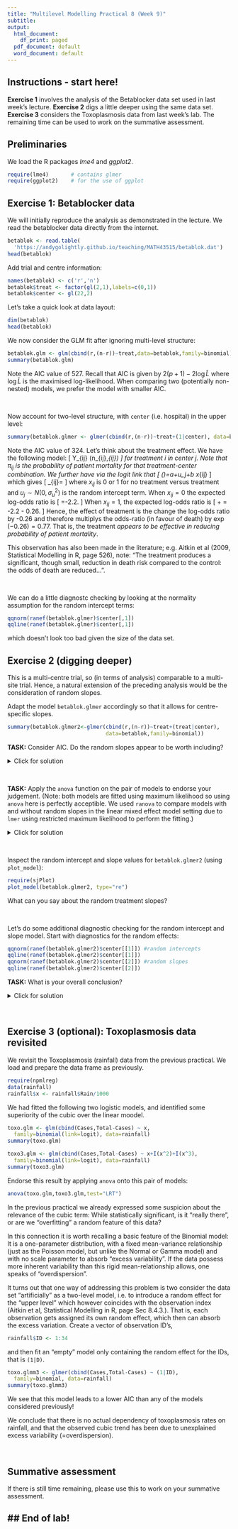 ```yaml
---
title: "Multilevel Modelling Practical 8 (Week 9)"
subtitle:
output:
  html_document:
    df_print: paged
  pdf_document: default
  word_document: default
---
```


## Instructions - start here!

**Exercise 1** involves the analysis of the Betablocker data set used in last week's lecture. **Exercise 2** digs a little deeper using the same data set. **Exercise 3** considers the Toxoplasmosis data from last week's lab. The remaining time can be used to work on the summative assessment. 

## Preliminaries

We load the R packages  *lme4* and *ggplot2*.

```r
require(lme4)       # contains glmer
require(ggplot2)    # for the use of ggplot
```


## Exercise 1: Betablocker data

We will initially reproduce the analysis as demonstrated in the lecture.  We read the betablocker data directly from the internet.

```r
betablok <- read.table(
  'https://andygolightly.github.io/teaching/MATH43515/betablok.dat')
head(betablok)
```
Add trial and centre information:

```r
names(betablok) <- c('r','n')
betablok$treat <- factor(gl(2,1),labels=c(0,1))
betablok$center <- gl(22,2)
```

Let's take a quick look at data layout:

```r
dim(betablok)
head(betablok)
```

We now consider the GLM fit after ignoring multi-level structure:

```r
betablok.glm <- glm(cbind(r,(n-r))~treat,data=betablok,family=binomial)
summary(betablok.glm)
```

Note the AIC value of 527. Recall that AIC is given by $2(p+1)-2\log\hat{L}$ where $\log\hat{L}$ is the maximised log-likelihood. When comparing two (potentially non-nested) models, we prefer the model with smaller AIC.

$~$

Now account for two-level structure, with `center` (i.e. hospital) in the upper level:

```r
summary(betablok.glmer <- glmer(cbind(r,(n-r))~treat+(1|center), data=betablok, family=binomial)) 
```

Note the AIC value of 324. Let's think about the treatment effect. We have the following model:
\[
Y_{ij} \sim \text{Binomial}(n_{ij},\pi_{ij})
\]
for treatment $i$ in center $j$. Note that $\pi_{ij}$ is the probability of patient mortality for that treatment-center combination. We further have via the *logit* link that
\[
\log\left(\frac{\pi_{ij}}{1-\pi_{ij}}\right)=a+u_j+b x_{ij}
\]
which gives
\[
\pi_{ij}= \frac{e^{a+u_j+b x_{ij}}}{1+e^{a+u_j+b x_{ij}}}
\]
where $x_{ij}$ is 0 or 1 for no treatment versus treatment and $u_j\sim N(0,\sigma^2_u)$ is the random intercept term. When $x_{ij}=0$ the expected log-odds ratio is
\[
\hat{a}=-2.2.
\]
When $x_{ij}=1$, the expected log-odds ratio is
\[
\hat{a}+\hat{b} = -2.2 - 0.26.
\]
Hence, the effect of treatment is the change the log-odds ratio by -0.26 and therefore multiplys the odds-ratio (in favour of death) by $\exp(-0.26)=0.77$. That is, the treatment *appears to be effective in reducing probability of patient mortality*. 

This observation has also been made in the literature; e.g. Aitkin et al (2009, Statistical Modelling in R, page 526), note: "The treatment produces a significant, though small, reduction in death risk compared to the control: the odds of death are reduced...".

$~$

We can do a little diagnostc checking by looking at the normality assumption for the random intercept terms:
```r
qqnorm(ranef(betablok.glmer)$center[,1])
qqline(ranef(betablok.glmer)$center[,1])
```

which doesn't look too bad given the size of the data set. 

## Exercise 2 (digging deeper)

This is a multi-centre trial, so (in terms of analysis) comparable to a multi-site trial. Hence, a natural extension of the preceding analysis would be the consideration of random slopes. 

Adapt the model `betablok.glmer` accordingly so that it allows for centre-specific slopes.

```r
summary(betablok.glmer2<-glmer(cbind(r,(n-r))~treat+(treat|center),  
                               data=betablok,family=binomial)) 
```

**TASK:** Consider AIC. Do the random slopes appear to be worth including?

<details><summary>Click for solution</summary>
The AIC is 327.7, which has increased (from 324.4 for the random intercept model). Hence, it appears that random slopes are not needed.
</details>

$~$

**TASK:** Apply the `anova` function on the pair of models to endorse your judgement. (Note: both models are fitted using maximum likelihood so using `anova` here is perfectly acceptible. We used `ranova` to compare models with and without random slopes in the linear mixed effect model setting due to `lmer` using restricted maximum likelihood to perform the fitting.)

<details><summary>Click for solution</summary>
```r
anova(betablok.glmer, betablok.glmer2)
```

We have insufficient evidence to reject the null hypothesis that the random slope variance is zero. We don't need the random slopes.
</details>

$~$

Inspect the random intercept and slope values for `betablok.glmer2` (using `plot_model`): 

```r
require(sjPlot)
plot_model(betablok.glmer2, type="re")
```

What can you say about the random treatment slopes?

$~$

Let's do some additional diagnostic checking for the random intercept and slope model. Start with diagnostics for the random effects:

```r
qqnorm(ranef(betablok.glmer2)$center[[1]]) #random intercepts
qqline(ranef(betablok.glmer2)$center[[1]])
qqnorm(ranef(betablok.glmer2)$center[[2]]) #random slopes
qqline(ranef(betablok.glmer2)$center[[2]])
```

**TASK:** What is your overall conclusion?

<details><summary>Click for solution</summary>
Including random slopes does not seem worthwhile. This conclusion is supported by AIC, the likelihood ratio test and the plot of the fitted random slope effects (which are very similar, suggesting very small variance).

Overall, the combined studies point towards a small reduction of death risk due to the use betablockers.
</details>

$~$

## Exercise 3 (optional): Toxoplasmosis data revisited

We revisit the Toxoplasmosis (rainfall) data from the previous practical. We load and prepare the data frame as previously.

```r
require(npmlreg)
data(rainfall)
rainfall$x <- rainfall$Rain/1000
```

We had fitted the following two logistic models, and identified some superiority of the cubic over the linear moodel. 

```r
toxo.glm <- glm(cbind(Cases,Total-Cases) ~ x, 
  family=binomial(link=logit), data=rainfall)
summary(toxo.glm)

toxo3.glm <- glm(cbind(Cases,Total-Cases) ~ x+I(x^2)+I(x^3),
  family=binomial(link=logit), data=rainfall)
summary(toxo3.glm)
```

Endorse this result by applying `anova` onto this pair of models:

```r
anova(toxo.glm,toxo3.glm,test="LRT")
```

In the previous practical we already expressed some suspicion about the relevance of the cubic term: While statistically significant, is it "really there", or are we "overfitting" a random feature of this data?  

In this connection it is worth recalling a basic feature of the Binomial model: It is a one-parameter distribution, with a fixed mean-variance relationship (just as the Poisson model, but unlike the Normal or Gamma model) and with no scale parameter to absorb "excess variability". If the data possess more inherent variability than this rigid mean-relationship allows, one speaks of "overdispersion". 

It turns out that one way of addressing this problem is two consider the data set "artificially" as a two-level model, i.e. to introduce a random effect for the "upper level" which however coincides with the observation index (Aitkin et al, Statistical Modelling in R, page Sec 8.4.3.). That is, each observation
gets assigned its own random effect, which then can absorb the excess variation. Create a vector of observation ID's,

```r
rainfall$ID <- 1:34
```

and then fit an "empty" model only containing the random effect for the IDs, that is `(1|D)`.

```r

toxo.glmm3 <- glmer(cbind(Cases,Total-Cases) ~ (1|ID),
  family=binomial, data=rainfall)
summary(toxo.glmm3)
```

We see that this model leads to a lower AIC than any of the models considered previously!

We conclude that there is no actual dependency of toxoplasmosis rates on rainfall, and that the observed cubic trend has been due to unexplained excess variability (=overdispersion).

$~$

## Summative assessment

If there is still time remaining, please use this to work on your summative assessment.


## End of lab!
---

